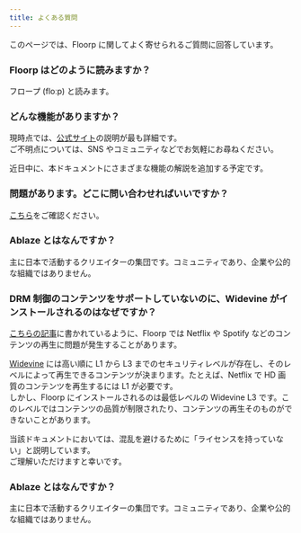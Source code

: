 ```yaml
---
title: よくある質問
---
```



このページでは、Floorp に関してよく寄せられるご質問に回答しています。

### Floorp はどのように読みますか？

フロープ (floːp) と読みます。

### どんな機能がありますか？

現時点では、[公式サイト](https://floorp.app)の説明が最も詳細です。\
ご不明点については、SNS やコミュニティなどでお気軽にお尋ねください。

近日中に、本ドキュメントにさまざまな機能の解説を追加する予定です。

### 問題があります。どこに問い合わせればいいですか？

[こちら](https://docs.floorp.app/ja/others/issue-checklist)をご確認ください。

### Ablaze とはなんですか？

主に日本で活動するクリエイターの集団です。コミュニティであり、企業や公的な組織ではありません。

### DRM 制御のコンテンツをサポートしていないのに、Widevine がインストールされるのはなぜですか？

[こちらの記事](https://docs.floorp.app/ja/others/drm)に書かれているように、Floorp では Netflix や Spotify などのコンテンツの再生に問題が発生することがあります。

[Widevine](https://www.widevine.com/) には高い順に L1 から L3 までのセキュリティレベルが存在し、そのレベルによって再生できるコンテンツが決まります。たとえば、Netflix で HD 画質のコンテンツを再生するには L1 が必要です。\
しかし、Floorp にインストールされるのは最低レベルの Widevine L3 です。このレベルではコンテンツの品質が制限されたり、コンテンツの再生そのものができないことがあります。

当該ドキュメントにおいては、混乱を避けるために「ライセンスを持っていない」と説明しています。\
ご理解いただけますと幸いです。

### Ablaze とはなんですか？

主に日本で活動するクリエイターの集団です。コミュニティであり、企業や公的な組織ではありません。

<Support />
